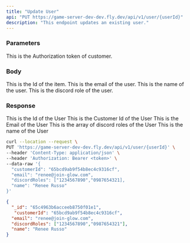 ```yaml
---
title: "Update User"
api: "PUT https://game-server-dev-dev.fly.dev/api/v1/user/{userId}"
description: "This endpoint updates an existing user."
---
```


### Parameters
<ParamField header="Authorization" type="string" required>
  This is the Authorization token of customer.
</ParamField>

### Body
<ParamField path="userId" type="string" required>
  This is the Id of the item.
</ParamField>

<ParamField body="email" type="string">
  This is the email of the user.
</ParamField>

<ParamField body="name" type="string">
  This is the name of the user.
</ParamField>

<ParamField body="discordRoles" type="string">
  This is the discord role of the user.
</ParamField>

### Response

<ResponseField name="_id" type="string">
  This is the Id of the User
</ResponseField>

<ResponseField name="customerId" type="string">
  This is the Customer Id of the User
</ResponseField>

<ResponseField name="email" type="string">
  This is the Email of the User
</ResponseField>

<ResponseField name="discordRoles" type="array">
  This is the array of discord roles of the User
</ResponseField>

<ResponseField name="name" type="string">
  This is the name of the User
</ResponseField>

<RequestExample>

```bash Example Request
curl --location --request \
PUT 'https://game-server-dev-dev.fly.dev/api/v1/user/{userId}' \
--header 'Content-Type: application/json' \
--header 'Authorization: Bearer <token>' \
--data-raw '{
  "customerId": "65bcd9ab9f54b8ec4c9316cf",
  "email": "renee@join-glow.com",
  "discordRoles": ["1234567890","0987654321],
  "name": "Renee Russo"
}'
```

</RequestExample>

<ResponseExample>

```json Response
{
  "_id": "65c4963b6acceeb8750f01e1",
   "customerId": "65bcd9ab9f54b8ec4c9316cf",
  "email": "renee@join-glow.com",
  "discordRoles": ["1234567890","0987654321"],
  "name": "Renee Russo"
}
```

</ResponseExample>
